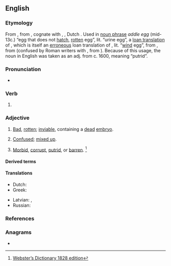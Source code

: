 ==English==

===Etymology===
From {{inh|en|addle||[[urine]], [[liquid]] [[filth]]}}, from {{inh|en|ang|adela||[[mud]], [[mire]], liquid [[manure]]}}, cognate with {{cog|gmq-osw|adel||urine}}, {{cog|gml|adel}}, Dutch {{m|nl|aal||[[manure]]}}. Used in [[noun phrase]] ''addle egg'' (mid-13c.) “egg that does not [[hatch]], [[rotten]] egg”, lit. “urine egg”, a [[loan translation]] of {{cog|la|ovum urinum}}, which is itself an [[erroneous]] loan translation of {{cog|grc|οὔριον ᾠόν||putrid egg}}, lit. “[[wind]] egg”, from {{m|grc|οὔριος||of the wind}}, from {{m|grc|οὖρος||fair wind}} (confused by Roman writers with {{m|grc|οὔριος||of urine}}, from {{m|grc|οὖρον||urine}}). Because of this usage, the noun in English was taken as an adj. from c. 1600, meaning “putrid”.

===Pronunciation===
* {{IPA|/ˈæ.dəld/|lang=en}}

===Verb===
{{head|en|verb form}}

# {{en-past of|addle}}

===Adjective===
{{en-adj}}

# {{lb|en|of eggs}} [[bad|Bad]], [[rotten]]; [[inviable]], containing a [[dead]] [[embryo]].
# [[confused|Confused]]; [[mix up|mixed up]].
# {{lb|en|obsolete}} [[morbid|Morbid]], [[corrupt]], [[putrid]], or [[barren]]. <ref>[http://machaut.uchicago.edu/?resource=Webster%27s&word=addled&use1828=on Webster’s Dictionary 1828 edition]</ref>
====Derived terms====
{{der2|lang=en
|[[drug-addled]]}}
====Translations====
{{trans-top|rotten (of eggs)}}
* Dutch: {{t+|nl|rot}}
* Greek: {{t+|el|κλούβιος}}
{{trans-mid}}
* Latvian: {{t|lv|vanckars|m}} {{qualifier|an egg with a half-developed dead embryo}}, {{t|lv|sapuvusi|f}} {{qualifier|rotten}}
* Russian: {{t+|ru|проту́хший}}
{{trans-bottom}}

===References===
<references/>

===Anagrams===
* {{anagrams|en|daddle}}